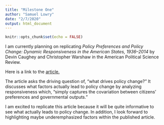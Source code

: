 ```yaml
---
title: "Milestone One"
author: "Samuel Lowry"
date: "2/7/2020"
output: html_document
---
```


```r
knitr::opts_chunk$set(echo = FALSE)
```

I am currently planning on replicating <i> Policy Preferences and Policy Change: Dynamic Responsiveness in the American States, 1936–2014 </i> by Devin Caughey and Christopher Warshaw in the American Political Science Review.

Here is a link to the <a href = "https://search-proquest-com.ezp-prod1.hul.harvard.edu/docview/2075430975?accountid=11311&rfr_id=info%3Axri%2Fsid%3Aprimo"> article. </a> 

The article asks the driving question of, "what drives policy change?" It discusses what factors actually lead to policy change by analyzing responsiveness which, "simply captures the covariation between citizens’ preferences and governmental outputs."

I am excited to replicate this article because it will be quite informative to see what actually leads to policy change. In addition, I look forward to highlighting maybe underemphasized factors within the published article. 





